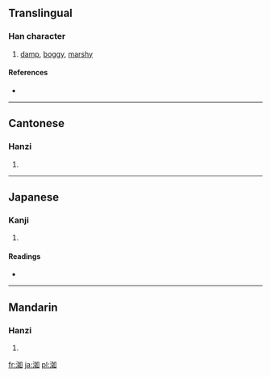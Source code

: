 ==Translingual==

===Han character===
{{Han char|rn=85|rad=水|as=06|sn=9|four=3610<sub>0</sub>|canj=水女口 (EVR)}}

# [[damp]], [[boggy]], [[marshy]]

====References====
* {{Han ref|kx=0622.100|dkj=17414|dj=1018.080|hdz=31618.010|uh=6D33|ud=27955|bh=CF76|bd=53110}}

----

==Cantonese==

===Hanzi===
{{yue-hanzi|jyut=|y=yu5, yu6}}

# {{defn|Cantonese|sort=水06}}

----

==Japanese==

===Kanji===
{{ja-kanji|grade=|rs=水06}}

# {{defn|Japanese|sort=水06}}

====Readings====
* {{ja-readings|on=[[じょ]] (jo), [[にょ]] (nyo)|kun=[[ひたりうるお]] (hitariuruo)}}

----

==Mandarin==

===Hanzi===
{{cmn-hanzi|pin=[[rù]] ([[ru4]])|wg=ju<sup>4</sup>}}

# {{defn|Mandarin|sort=水06}}

[[fr:洳]]
[[ja:洳]]
[[pl:洳]]